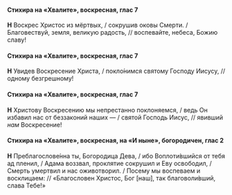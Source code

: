 #### Стихира на «Хвалите», воскресная, глас 7

**Н** Воскрес Христос из мёртвых, / сокрушив оковы Смерти. / Благовествуй, земля, великую радость, // воспевайте, небеса, Божию славу!

#### Стихира на «Хвалите», воскресная, глас 7

**Н** Увидев Воскресение Христа, / покло́нимся святому Господу Иисусу, // одному безгрешному!

#### Стихира на «Хвалите», воскресная, глас 7

**Н** Христову Воскресению мы непрестанно поклоняемся, / ведь Он избавил нас от беззаконий наших — / святой Господь Иисус, // явивший *нам* Воскресение!

#### Стихира на «Хвалите», воскресная, на «И ныне», богородичен, глас 2

**Н** Преблагослове́нна ты, Богородица Дева, / ибо Воплоти́вшийся от тебя ад пленил, / Адама воззвал, проклятие сокрушил и Еву освободил, / Смерть умертвил и нас оживотворил. / Посему мы воспеваем и восклицаем: // «Благословен Христос, Бог <R>[</R>наш<R>]</R>, так благоволи́вший, слава Тебе!»

